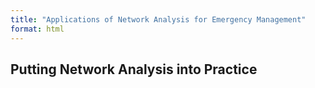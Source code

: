 ```yaml
---
title: "Applications of Network Analysis for Emergency Management"
format: html
---
```


## Putting Network Analysis into Practice